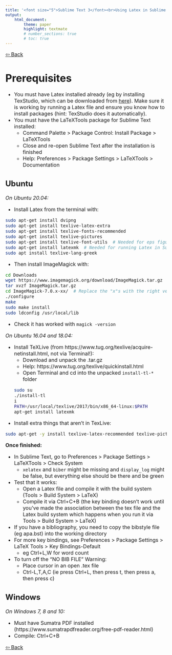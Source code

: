 ```yaml
---
title: '<font size="5">Sublime Text 3</font><br>Using Latex in Sublime Text'
output:
    html_document:
        theme: paper
        highlight: textmate
        # number_sections: true
        # toc: true
---
```

<font size="3">

[⇦ Back](../sublime_text.html)

Prerequisites {.tabset}
=============
- You must have Latex installed already (eg by installing TexStudio, which can be downloaded from [here](https://www.texstudio.org/)). Make sure it is working by running a Latex file and ensure you know how to install packages (hint: TexStudio does it automatically).
- You must have the LaTeXTools package for Sublime Text installed:
    - Command Palette > Package Control: Install Package > LaTeXTools
    - Close and re-open Sublime Text after the installation is finished
    - Help: Preferences > Package Settings > LaTeXTools > Documentation

Ubuntu
------

*On Ubuntu 20.04:*

- Install Latex from the terminal with:

```bash
sudo apt-get install dvipng
sudo apt-get install texlive-latex-extra
sudo apt-get install texlive-fonts-recommended
sudo apt-get install texlive-pictures
sudo apt-get install texlive-font-utils  # Needed for eps figures to work
sudo apt-get install latexmk  # Needed for running Latex in Sublime Text
sudo apt install texlive-lang-greek
```

- Then install ImageMagick with:

```bash
cd Downloads
wget https://www.imagemagick.org/download/ImageMagick.tar.gz
tar xvzf ImageMagick.tar.gz
cd ImageMagick-7.0.x-xx/  # Replace the "x"s with the right version numbers
./configure
make
sudo make install
sudo ldconfig /usr/local/lib
```

- Check it has worked with `magick -version`

*On Ubuntu 16.04 and 18.04:*

- Install TeXLive (from https://www.tug.org/texlive/acquire-netinstall.html, not via Terminal!):
    + Download and unpack the .tar.gz
    + Help: https://www.tug.org/texlive/quickinstall.html
    + Open Terminal and cd into the unpacked `install-tl-*` folder
    ```bash
    sudo su
    ./install-tl
    i
    PATH=/usr/local/texlive/2017/bin/x86_64-linux:$PATH
    apt-get install latexmk
    ```
- Install extra things that aren't in TexLive:
```bash
sudo apt-get -y install texlive-latex-recommended texlive-pictures texlive-latex-extra
```

**Once finished:**

- In Sublime Text, go to Preferences > Package Settings > LaTeXTools > Check System
    - `xelatex` and `biber` might be missing and `display_log` might be false, but everything else should be there and be green
- Test that it works:
    - Open a Latex file and compile it with the build system (Tools > Build System > LaTeX)
    - Compile it via Ctrl+C+B (the key binding doesn't work until you've made the association between the tex file and the Latex build system which happens when you run it via Tools > Build System > LaTeX)
- If you have a bibliography, you need to copy the bibstyle file (eg apa.bst) into the working directory
- For more key bindings, see Preferences > Package Settings > LaTeX Tools > Key Bindings-Default
    - eg Ctrl+L,W for word count
- To turn off the "NO BIB FILE" Warning:
    - Place cursor in an open .tex file
    - Ctrl-L,T,A,C (ie press Ctrl+L, then press t, then press a, then press c)

Windows
-------
*On Windows 7, 8 and 10:*

- Must have Sumatra PDF installed (https://www.sumatrapdfreader.org/free-pdf-reader.html)
- Compile: Ctrl+C+B

[⇦ Back](../sublime_text.html)

</font>
